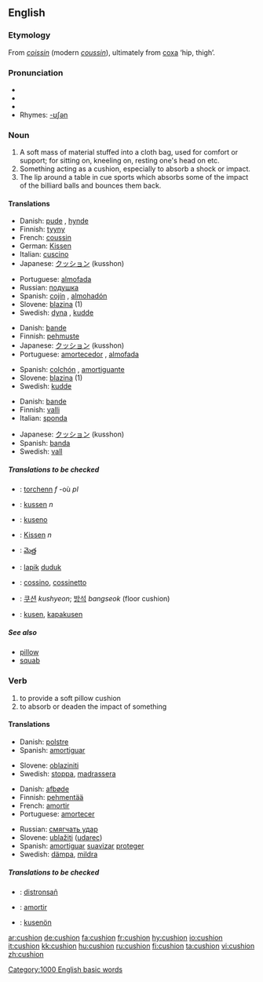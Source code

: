 {{wikipedia}}
==English==

===Etymology===
From {{OF.}} ''[[coissin]]'' (modern ''[[coussin]]''), ultimately from {{L.}} [[coxa]] ‘hip, thigh’.

===Pronunciation===
*{{IPA|/ˈkʊʃən/}}
*{{SAMPA|/"kUS=@n/}}
*{{audio|en-us-cushion.ogg|Audio (US)}}
*Rhymes: [[Rhymes:English:-ʊʃən|-ʊʃən]]

===Noun===
{{en-noun}}

# A soft mass of material stuffed into a cloth bag, used for comfort or support; for sitting on, kneeling on, resting one's head on etc.
# Something acting as a cushion, especially to absorb a shock or impact.
# The lip around a table in cue sports which absorbs some of the impact of the billiard balls and bounces them back.

====Translations====
{{trans-top|soft material in cloth bag}}
*Danish: [[pude]] {{c}}, [[hynde]] {{c}}
*Finnish: [[tyyny]]
*French: [[coussin]] {{m}}
*German: [[Kissen]] {{n}}
*Italian: [[cuscino]] {{m}}
*Japanese: [[クッション]] (kusshon)
{{trans-mid}}
*Portuguese: [[almofada]] {{f}}
*Russian: [[подушка]] {{f}}
*Spanish: [[cojín]] {{m}}, [[almohadón]] {{m}}
*Slovene: [[blazina]] {{f}} (1)
*Swedish: [[dyna]] {{c}}, [[kudde]] {{c}}
{{trans-bottom}}

{{trans-top|absorbent or protective item}}
*Danish: [[bande]] {{c}}
*Finnish: [[pehmuste]]
*Japanese: [[クッション]] (kusshon)
*Portuguese: [[amortecedor]] {{m}}, [[almofada]] {{f}}
{{trans-mid}}
*Spanish: [[colchón]] {{m}}, [[amortiguante]] {{m}}
*Slovene: [[blazina]] {{f}} (1)
*Swedish: [[kudde]] {{c}}
{{trans-bottom}}

{{trans-top|in cue sports}}
*Danish: [[bande]] {{c}}
*Finnish: [[valli]]
*Italian: [[sponda]] {{f}}
{{trans-mid}}
*Japanese: [[クッション]] (kusshon)
*Spanish: [[banda]] {{f}}
*Swedish: [[vall]] {{c}}
{{trans-bottom}}

=====Translations to be checked=====
{{checktrans}}

{{top}}
*{{ttbc|Breton}}: [[torchenn]] ''f'' -où ''pl''
*{{ttbc|Dutch}}: [[kussen]] ''n''
*{{ttbc|Esperanto}}: [[kuseno]]
*{{ttbc|German}}: [[Kissen]] ''n''
*{{ttbc|Telugu}}: [[మెత్త]]
{{mid}}
*{{ttbc|Indonesian}}: [[lapik]] [[duduk]]
*{{ttbc|Interlingua}}: [[cossino]], [[cossinetto]]
*{{ttbc|Korean}}: [[쿠션]] ''kushyeon''; [[방석]] ''bangseok'' (floor cushion)
*{{ttbc|Volapük}}: [[kusen]], [[kapakusen]]
{{bottom}}

=====See also=====
*[[pillow]]
*[[squab]]

===Verb===
{{en-verb}}

# to provide a soft pillow cushion
# to absorb or deaden the impact of something

====Translations====
{{trans-top|provide cushion}}
*Danish: [[polstre]]
*Spanish: [[amortiguar]]
{{trans-mid}}
*Slovene: [[oblaziniti]]
*Swedish: [[stoppa]], [[madrassera]]
{{trans-bottom}}

{{trans-top|absorb impact}}
*Danish: [[afbøde]]
*Finnish: [[pehmentää]]
*French: [[amortir]]
*Portuguese: [[amortecer]]
{{trans-mid}}
*Russian: [[смягчать удар]]
*Slovene: [[ublažiti]] ([[udarec]])
*Spanish: [[amortiguar]] [[suavizar]] [[proteger]]
*Swedish: [[dämpa]], [[mildra]]
{{trans-bottom}}

=====Translations to be checked=====
{{checktrans}}
*{{ttbc|Breton}}: [[distronsañ]]
*{{ttbc|Interlingua}}: [[amortir]]
*{{ttbc|Volapük}}: [[kusenön]]

[[Category:1000 English basic words]]

[[ar:cushion]]
[[de:cushion]]
[[fa:cushion]]
[[fr:cushion]]
[[hy:cushion]]
[[io:cushion]]
[[it:cushion]]
[[kk:cushion]]
[[hu:cushion]]
[[ru:cushion]]
[[fi:cushion]]
[[ta:cushion]]
[[vi:cushion]]
[[zh:cushion]]